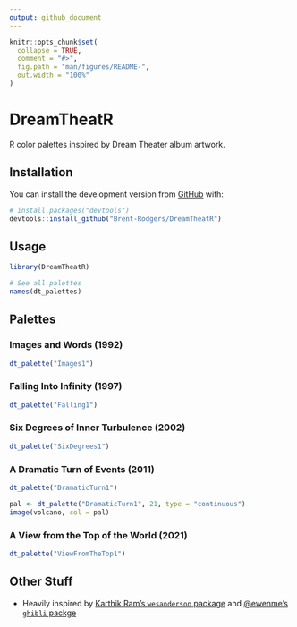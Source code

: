 ```yaml
---
output: github_document
---
```


<!-- README.md is generated from README.Rmd. Please edit that file -->

```r
knitr::opts_chunk$set(
  collapse = TRUE,
  comment = "#>",
  fig.path = "man/figures/README-",
  out.width = "100%"
)
```

# DreamTheatR

<!-- badges: start -->

<!-- badges: end -->

R color palettes inspired by Dream Theater album artwork.

## Installation

You can install the development version from [GitHub](https://github.com/) with:

``` r
# install.packages("devtools")
devtools::install_github("Brent-Rodgers/DreamTheatR")
```

## Usage

```r
library(DreamTheatR)

# See all palettes
names(dt_palettes)
```

## Palettes

### Images and Words (1992)

```r
dt_palette("Images1")
```

### Falling Into Infinity (1997)

```r
dt_palette("Falling1")
```

### Six Degrees of Inner Turbulence (2002)

```r
dt_palette("SixDegrees1")
```

### A Dramatic Turn of Events (2011)

```r
dt_palette("DramaticTurn1")
```

```r
pal <- dt_palette("DramaticTurn1", 21, type = "continuous")
image(volcano, col = pal)
```

### A View from the Top of the World (2021)

```r
dt_palette("ViewFromTheTop1")
```


## Other Stuff

-   Heavily inspired by [Karthik Ram's `wesanderson` package](https://github.com/karthik/wesanderson) and [\@ewenme's `ghibli` packge](https://github.com/ewenme/ghibli)

